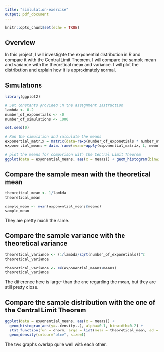 ```yaml
---
title: "simlulation-exercise"
output: pdf_document
---
```


```r
knitr::opts_chunk$set(echo = TRUE)
```

## Overview

In this project, I will investigate the exponential distribution in R and compare it with the Central Limit Theorem. I will compare the sample mean and variance with the theoretical mean and variance. I will plot the distribution and explain how it is approximately normal.

## Simulations

```r
library(ggplot2)

# Set constants provided in the assignment instruction
lambda <- 0.2
number_of_exponetials <- 40
number_of_simulations <- 1000

set.seed(0)

# Run the simulation and calculate the means
exponential_matrix = matrix(data=rexp(number_of_exponetials * number_of_simulations, lambda), nrow=number_of_simulations)
exponential_means = data.frame(means=apply(exponential_matrix, 1, mean))

# plot the means for comparison with the Central Limit Theorem 
ggplot(data = exponential_means, aes(x = means)) + geom_histogram(binwidth=0.2)
```

## Compare the sample mean with the theoretical mean


```r
theoretical_mean <- 1/lambda
theoretical_mean
```

```r
sample_mean <- mean(exponential_means$means)
sample_mean
```

They are pretty much the same.

## Compare the sample variance with the theoretical variance

```r
theoretical_variance <- (1/lambda/sqrt(number_of_exponetials))^2
theoretical_variance
```

```r
theoretical_variance <- sd(exponential_means$means)
theoretical_variance
```

The difference here is larger than the one regarding the mean, but they are still pretty close.

## Compare the sample distribution with the one of the Central Limit Theorem

```r
ggplot(data = exponential_means, aes(x = means)) + 
  geom_histogram(aes(y=..density..), alpha=0.1, binwidth=0.2) + 
  stat_function(fun = dnorm, args = list(mean = theoretical_mean, sd = sqrt(theoretical_variance)), colour = "red", size=1) + 
  geom_density(colour="blue", size=1)
```

The two graphs overlap quite well with each other.
